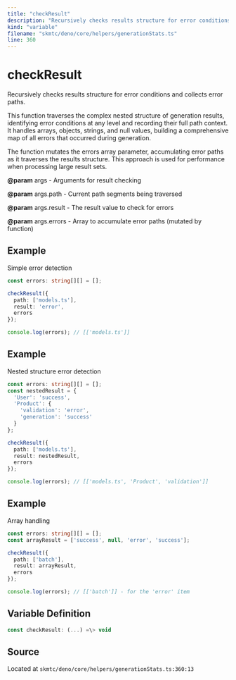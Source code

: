 ```yaml
---
title: "checkResult"
description: "Recursively checks results structure for error conditions and collects error paths."
kind: "variable"
filename: "skmtc/deno/core/helpers/generationStats.ts"
line: 360
---
```


# checkResult

Recursively checks results structure for error conditions and collects error paths.

This function traverses the complex nested structure of generation results,
identifying error conditions at any level and recording their full path context.
It handles arrays, objects, strings, and null values, building a comprehensive
map of all errors that occurred during generation.

The function mutates the errors array parameter, accumulating error paths
as it traverses the results structure. This approach is used for performance
when processing large result sets.


**@param** args - Arguments for result checking

**@param** args.path - Current path segments being traversed

**@param** args.result - The result value to check for errors

**@param** args.errors - Array to accumulate error paths (mutated by function)


## Example

Simple error detection
```typescript
const errors: string[][] = [];

checkResult({
  path: ['models.ts'],
  result: 'error',
  errors
});

console.log(errors); // [['models.ts']]
```


## Example

Nested structure error detection
```typescript
const errors: string[][] = [];
const nestedResult = {
  'User': 'success',
  'Product': {
    'validation': 'error',
    'generation': 'success'
  }
};

checkResult({
  path: ['models.ts'],
  result: nestedResult,
  errors
});

console.log(errors); // [['models.ts', 'Product', 'validation']]
```


## Example

Array handling
```typescript
const errors: string[][] = [];
const arrayResult = ['success', null, 'error', 'success'];

checkResult({
  path: ['batch'],
  result: arrayResult,
  errors
});

console.log(errors); // [['batch']] - for the 'error' item
```

## Variable Definition

```typescript
const checkResult: (...) =\> void
```

## Source

Located at `skmtc/deno/core/helpers/generationStats.ts:360:13`
